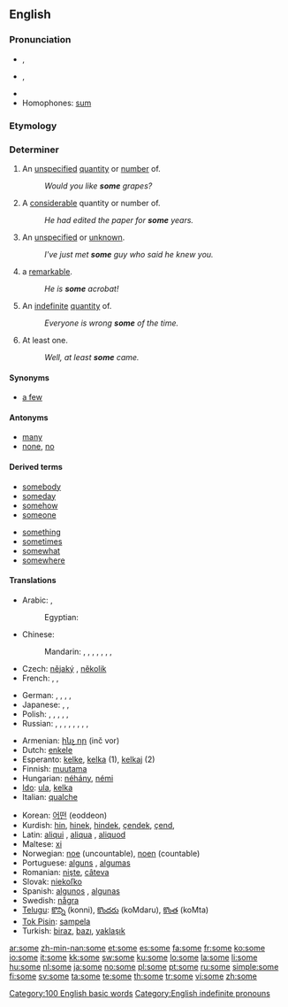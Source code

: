 {{wikipedia}}
{{also|-some}}
==English==

{{rank|could|our|than|65|some|other|very|upon}}

===Pronunciation===
* {{a|UK|US}} {{IPA|/sʌm/}}, {{SAMPA|/sVm/}}
* {{a|AusE}} {{IPA|/sam/}}, {{SAMPA|/sam/}}
* {{audio|en-us-some.ogg|Audio (US)}}
* Homophones: [[sum]]

===Etymology===
{{etyl|ang}} {{term|sum}}

===Determiner===
{{en-det}}

# An [[unspecified]] [[quantity]] or [[number]] of.
#: ''Would you like '''some''' grapes?''
# A [[considerable]] quantity or number of.
#: ''He had edited the paper for '''some''' years.''
# An [[unspecified]] or [[unknown]].
#: ''I've just met '''some''' guy who said he knew you.''
# {{informal}} a [[remarkable]].
#: ''He is '''some''' acrobat!''
# An [[indefinite]] [[quantity]] of.
#: ''Everyone is wrong '''some''' of the time.''
# At least one.
#: ''Well, at least '''some''' came.''

====Synonyms====
* [[a few]]

====Antonyms====
* [[many]]
* [[none]], [[no]]

====Derived terms====
{{rel-top|terms derived from some}}
* [[somebody]]
* [[someday]]
* [[somehow]]
* [[someone]]
{{rel-mid}}
* [[something]]
* [[sometimes]]
* [[somewhat]]
* [[somewhere]]
{{rel-bottom}}

====Translations====
{{trans-top|unspecified or unknown}}
* Arabic: {{t|ar|بعض|tr=ba`D|sc=Arab}},  {{t|ar|حوالي|tr=Hawaaliy|sc=Arab}}
*: Egyptian: {{t|ar|بعض|tr=ba`D|sc=Arab}}
* Chinese:
*: Mandarin: {{t|zh|一些|tr=yìxiē|sc=Hani}},  {{t|zh|有的|tr=yǒude|sc=Hani}},  {{t|zh|有些|tr=yǒuxiē|sc=Hani}},  {{t|zh|幾個|sc=Hani}},  {{t|zh|几个|tr=jǐ gè|sc=Hani}},  {{t|zh|某些|tr=mǒuxiē|sc=Hani}},  {{t|zh|某|tr=mǒu|sc=Hani}},  {{t|zh|些 |tr=xiē|sc=Hani}}
* Czech: [[nějaký]] {{m}}, [[několik]]
* French: {{t|fr|certain}},  {{t|fr|quelconque}},  {{t|fr|quelque}}
{{trans-mid}}
* German: {{t|de|einige}},  {{t|de|manche}},  {{t|de|irgendein}},  {{t|de|etwas}},  {{t|de|ein paar}}
* Japanese: {{t|ja|或る|tr=ある, aru|sc=Jpan}}, {{t|ja|幾らか|tr=いくらか, ikuraka|sc=Jpan}}, {{t|ja|幾つか|tr=いくつか, ikutsuka|sc=Jpan}}
* Polish: {{t|pl|jakiś}},  {{t|pl|pewien}},  {{t|pl|niejaki}},  {{t|pl|któryś}},  {{t|pl|kilka}},  {{t|pl|trochę}}
* Russian: {{t|ru|несколько|tr=néskol'ko|sc=Cyrl}},  {{t|ru|некоторый|tr=nékotoryj|sc=Cyrl}},  {{t|ru|кое-кто|tr=koje-któ|sc=Cyrl}},  {{t|ru|один|tr=odín|sc=Cyrl}},  {{t|ru|одни|tr=odní|sc=Cyrl}},  {{t|ru|какой-то|tr=kakój-to|sc=Cyrl}},  {{t|ru|некий|tr=nékij|sc=Cyrl}},  {{t|ru|кто-то|tr=któ-to|sc=Cyrl}},  {{t|ru|немного|tr=nemnógo|sc=Cyrl}}
{{trans-bottom}}
{{checktrans-top}}
* Armenian: [[ինչ որ]] (inč vor)
* Dutch: [[enkele]]
* Esperanto: [[kelke]], [[kelka]] (1), [[kelkaj]] (2)
* Finnish: [[muutama]]
* Hungarian: [[néhány]], [[némi]]
* [[Ido]]: [[ula]], [[kelka]]
* Italian: [[qualche]]
{{trans-mid}}
* Korean: [[어떤]] (eoddeon)
* Kurdish: [[hin]], [[hinek]], [[hindek]], [[çendek]], [[çend]], {{ku-Arab|[[هه‌نێک]]}}
* Latin: [[aliqui]] {{m}}, [[aliqua]] {{f}}, [[aliquod]] {{n}}
* Maltese: [[xi]]
* Norwegian: [[noe]] (uncountable), [[noen]] (countable)
* Portuguese: [[alguns]] {{p}}, [[algumas]] {{f|p}}
* Romanian: [[nişte]], [[câteva]]
* Slovak: [[niekoľko]]
* Spanish: [[algunos]] {{m|p}}, [[algunas]] {{f|p}}
* Swedish: [[några]]
* [[Telugu]]: [[కొన్ని]] (konni), [[కొందరు]] (koMdaru), [[కొంత]] (koMta)
* [[Tok Pisin]]: [[sampela]]
* Turkish: [[biraz]], [[bazı]], [[yaklaşık]]
{{trans-bottom}}

[[Category:100 English basic words]]
[[Category:English indefinite pronouns]]

[[ar:some]]
[[zh-min-nan:some]]
[[et:some]]
[[es:some]]
[[fa:some]]
[[fr:some]]
[[ko:some]]
[[io:some]]
[[it:some]]
[[kk:some]]
[[sw:some]]
[[ku:some]]
[[lo:some]]
[[la:some]]
[[li:some]]
[[hu:some]]
[[nl:some]]
[[ja:some]]
[[no:some]]
[[pl:some]]
[[pt:some]]
[[ru:some]]
[[simple:some]]
[[fi:some]]
[[sv:some]]
[[ta:some]]
[[te:some]]
[[th:some]]
[[tr:some]]
[[vi:some]]
[[zh:some]]
